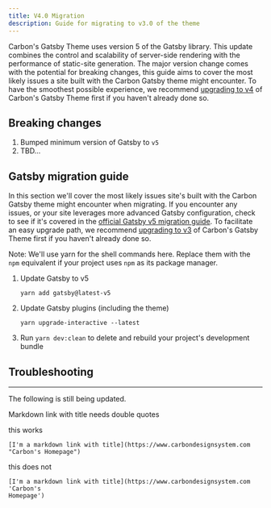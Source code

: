 ```yaml
---
title: V4.0 Migration
description: Guide for migrating to v3.0 of the theme
---
```


<PageDescription>

Carbon's Gatsby Theme uses version 5 of the Gatsby library. This update combines
the control and scalability of server-side rendering with the performance of
static-site generation. The major version change comes with the potential for
breaking changes, this guide aims to cover the most likely issues a site built
with the Carbon Gatsby theme might encounter. To have the smoothest possible
experience, we recommend [upgrading to v4](/guides/v3-migration) of Carbon's
Gatsby Theme first if you haven't already done so.

</PageDescription>

## Breaking changes

1. Bumped minimum version of Gatsby to `v5`
1. TBD...

## Gatsby migration guide

In this section we'll cover the most likely issues site's built with the Carbon
Gatsby theme might encounter when migrating. If you encounter any issues, or
your site leverages more advanced Gatsby configuration, check to see if it's
covered in the
[official Gatsby v5 migration guide](https://www.gatsbyjs.com/docs/reference/release-notes/migrating-from-v4-to-v5/).
To facilitate an easy upgrade path, we recommend
[upgrading to v3](/guides/v3-migration) of Carbon's Gatsby Theme first if you
haven't already done so.

<InlineNotification>

Note: We'll use yarn for the shell commands here. Replace them with the `npm`
equivalent if your project uses `npm` as its package manager.

</InlineNotification>

1. Update Gatsby to v5
   ```
   yarn add gatsby@latest-v5
   ```
2. Update Gatsby plugins (including the theme)

   ```
   yarn upgrade-interactive --latest
   ```

3. Run `yarn dev:clean` to delete and rebuild your project's development bundle

## Troubleshooting

---

<InlineNotification kind="warning">

The following is still being updated.

</InlineNotification>

Markdown link with title needs double quotes

this works

```
[I'm a markdown link with title](https://www.carbondesignsystem.com "Carbon's Homepage")
```

this does not

```
[I'm a markdown link with title](https://www.carbondesignsystem.com 'Carbon's
Homepage')
```

